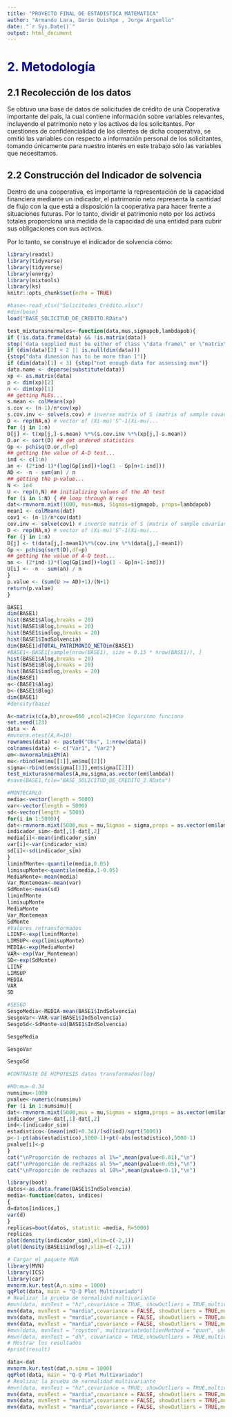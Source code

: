 ```yaml
---
title: "PROYECTO FINAL DE ESTADISTICA MATEMATICA"
author: "Armando Lara, Dario Quishpe , Jorge Arguello"
date: "`r Sys.Date()`"
output: html_document
---
```


# <span style='color:darkblue;'>2. Metodología</span>

## 2.1 Recolección de los datos
Se obtuvo una base de datos de solicitudes de crédito de una Cooperativa importante del país, la cual contiene información sobre variables relevantes, incluyendo el patrimonio neto y los activos de los solicitantes. Por cuestiones de confidencialidad de los clientes de dicha cooperativa, se omitió las variables con respecto a información personal de los solicitantes, tomando únicamente para nuestro interés en este trabajo sólo las variables que necesitamos.

## 2.2 Construcción del Indicador de solvencia
Dentro de una cooperativa, es importante la representación de la capacidad financiera mediante un indicador, el patrimonio neto representa la cantidad de flujo con la que está a disposición la cooperativa para hacer frente a situaciones futuras. Por lo tanto, dividir el patrimonio neto por los activos totales proporciona una medida de la capacidad de una entidad para cubrir sus obligaciones con sus activos.

Por lo tanto, se construye el indicador de solvencia cómo:
\begin{equation*}
I=Patrimonio neto/Activos
\end{equation*}



```r
library(readxl)
library(tidyverse)
library(tidyverse)
library(energy)
library(mixtools)
library(ks)
knitr::opts_chunk$set(echo = TRUE)
```

```r

#base<-read_xlsx("Solicitudes_Crédito.xlsx")
#dim(base)
load("BASE_SOLICITUD_DE_CREDITO.RData")

```

```r
test_mixturasnormales<-function(data,mus,sigmapob,lambdapob){
if (!is.data.frame(data) && !is.matrix(data))
stop('data supplied must be either of class \"data frame\" or \"matrix\"')
if (dim(data)[2] < 2 || is.null(dim(data)))
{stop("data dimesion has to be more than 1")}
if (dim(data)[1] < 3) {stop("not enough data for assessing mvn")}
data.name <- deparse(substitute(data))
xp <- as.matrix(data)
p <- dim(xp)[2]
n <- dim(xp)[1]
## getting MLEs...
s.mean <- colMeans(xp)
s.cov <- (n-1)/n*cov(xp)
s.cov.inv <- solve(s.cov) # inverse matrix of S (matrix of sample covariances)
D <- rep(NA,n) # vector of (Xi-mu)'S^-1(Xi-mu)...
for (j in 1:n)
D[j] <- t(xp[j,]-s.mean) %*%(s.cov.inv %*%(xp[j,]-s.mean))
D.or <- sort(D) ## get ordered statistics
Gp <- pchisq(D.or,df=p)
## getting the value of A-D test...
ind <- c(1:n)
an <- (2*ind-1)*(log(Gp[ind])+log(1 - Gp[n+1-ind]))
AD <- -n - sum(an) / n
## getting the p-value...
N <- 1e4
U <- rep(0,N) ## initializing values of the AD test
for (i in 1:N) { ## loop through N reps
dat<-rmvnorm.mixt(1000, mus=mus, Sigmas=sigmapob, props=lambdapob)
mean1 <- colMeans(dat)
cov1 <- (n-1)/n*cov(dat)
cov.inv <- solve(cov1) # inverse matrix of S (matrix of sample covariances)
D <- rep(NA,n) # vector of (Xi-mu)'S^-1(Xi-mu)...
for (j in 1:n)
D[j] <- t(data[j,]-mean1)%*%(cov.inv %*%(data[j,]-mean1))
Gp <- pchisq(sort(D),df=p)
## getting the value of A-D test...
an <- (2*ind-1)*(log(Gp[ind])+log(1 - Gp[n+1-ind]))
U[i] <- -n - sum(an) / n
}
p.value <- (sum(U >= AD)+1)/(N+1)
return(p.value)
}
```


```r
BASE1
dim(BASE1)
hist(BASE1$Alog,breaks = 20)
hist(BASE1$Blog,breaks = 20)
hist(BASE1$indlog,breaks = 20)
hist(BASE1$IndSolvencia)
dim(BASE1)dTOTAL_PATRIMONIO_NETOim(BASE1)
#BASE1<-BASE1[sample(nrow(BASE1), size = 0.15 * nrow(BASE1)), ]
hist(BASE1$Alog,breaks = 20)
hist(BASE1$Blog,breaks = 20)
hist(BASE1$indlog,breaks = 20)
dim(BASE1)
a<-(BASE1$Alog)
b<-(BASE1$Blog)
dim(BASE1)
#density(base)

A<-matrix(c(a,b),nrow=660 ,ncol=2)#Con logaritmo funciono
set.seed(123)
data <- A
#mvnorm.etest(A,R=10)
rownames(data) <- paste0("Obs", 1:nrow(data))
colnames(data) <- c("Var1", "Var2")
em<-mvnormalmixEM(A)
mu<-rbind(em$mu[[1]],em$mu[[2]])
sigma<-rbind(em$sigma[[1]],em$sigma[[2]])
test_mixturasnormales(A,mu,sigma,as.vector(em$lambda))
#save(BASE1,file="BASE_SOLICITUD_DE_CREDITO_2.RData")
```



```r
#MONTECARLO
media<-vector(length = 5000)
var<-vector(length = 5000)
sd<-vector(length = 5000)
for(i in 1:5000){
dat<-rmvnorm.mixt(5000,mus = mu,Sigmas = sigma,props = as.vector(em$lambda))
indicador_sim<-dat[,1]-dat[,2]
media[i]<-mean(indicador_sim)
var[i]<-var(indicador_sim)
sd[i]<-sd(indicador_sim)
}
liminfMonte<-quantile(media,0.05)
limisupMonte<-quantile(media,1-0.05)
MediaMonte<-mean(media)
Var_Montemean<-mean(var)
SdMonte<-mean(sd)
liminfMonte
limisupMonte
MediaMonte
Var_Montemean
SdMonte
#Valores retransformados 
LIINF<-exp(liminfMonte)
LIMSUP<-exp(limisupMonte)
MEDIA<-exp(MediaMonte)
VAR<-exp(Var_Montemean)
SD<-exp(SdMonte)
LIINF
LIMSUP
MEDIA
VAR
SD
```

```r
#SESGO
SesgoMedia<-MEDIA-mean(BASE1$IndSolvencia)
SesgoVar<-VAR-var(BASE1$IndSolvencia)
SesgoSd<-SdMonte-sd(BASE1$IndSolvencia)

SesgoMedia

SesgoVar

SesgoSd
```


```r
#CONTRASTE DE HIPOTESIS datos transformados(log)

#HO:mu=-0.34
numsimu<-1000
pvalue<-numeric(numsimu)
for (i in 1:numsimu){
dat<-rmvnorm.mixt(5000,mus = mu,Sigmas = sigma,props = as.vector(em$lambda))
indicador_sim<-dat[,1]-dat[,2]
ind<-(indicador_sim)
estadistico<-(mean(ind)+0.34)/(sd(ind)/sqrt(5000))
p<-1-pt(abs(estadistico),5000-1)+pt(-abs(estadistico),5000-1)
pvalue[i]<-p
}
cat("\nProporción de rechazos al 1%=",mean(pvalue<0.01),"\n")
cat("\nProporción de rechazos al 5%=",mean(pvalue<0.05),"\n")
cat("\nProporción de rechazos al 10%=",mean(pvalue<0.1),"\n")
```


```r
library(boot)
datos<-as.data.frame(BASE1$IndSolvencia)
media<-function(datos, indices)
{
d=datos[indices,]
var(d)
}
replicas=boot(datos, statistic =media, R=5000)
replicas
plot(density(indicador_sim),xlim=c(-2,1))
plot(density(BASE1$indlog),xlim=c(-2,1))
```

```r
# Cargar el paquete MVN
library(MVN)
library(ICS)
library(car)
mvnorm.kur.test(A,n.simu = 1000)
qqPlot(data, main = "Q-Q Plot Multivariado")
# Realizar la prueba de normalidad multivariante
#mvn(data, mvnTest = "hz",covariance = TRUE, showOutliers = TRUE,multivariatePlot = TRUE,tol=0.005)
mvn(data, mvnTest = "mardia",covariance = FALSE, showOutliers = TRUE,multivariatePlot = "persp",tol =0.005,transform = "log" )
mvn(data, mvnTest = "mardia",covariance = FALSE, showOutliers = TRUE,multivariatePlot = "qq",tol =0.005 )
mvn(data, mvnTest = "mardia",covariance = FALSE, showOutliers = TRUE,multivariatePlot = "contour",tol =0.005 )
#mvn(data, mvnTest = "royston", multivariateOutlierMethod = "quan", showOutliers = TRUE,multivariatePlot = TRUE)
#mvn(data, mvnTest = "dh", covariance = TRUE,showOutliers = TRUE,multivariatePlot = TRUE,tol=0.005)
# Mostrar los resultados
#print(result)

```





```r
data<-dat
mvnorm.kur.test(dat,n.simu = 1000)
qqPlot(data, main = "Q-Q Plot Multivariado")
# Realizar la prueba de normalidad multivariante
#mvn(data, mvnTest = "hz",covariance = TRUE, showOutliers = TRUE,multivariatePlot = TRUE,tol=0.005)
mvn(data, mvnTest = "mardia",covariance = FALSE, showOutliers = TRUE,multivariatePlot = "persp",tol =0.005,transform = "log" )
mvn(data, mvnTest = "mardia",covariance = FALSE, showOutliers = TRUE,multivariatePlot = "qq",tol =0.005 )
mvn(data, mvnTest = "mardia",covariance = FALSE, showOutliers = TRUE,multivariatePlot = "contour",tol =0.005 )
```










